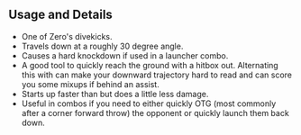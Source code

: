## Usage and Details

- One of Zero's divekicks.
- Travels down at a roughly 30 degree angle.
- Causes a hard knockdown if used in a launcher combo.
- A good tool to quickly reach the ground with a hitbox out. Alternating this with <InlineInput color="red" text="j.236H" /> can make your downward trajectory hard to read
  and can score you some mixups if behind an assist.
- Starts up faster than <InlineInput color="red" text="j.236H" /> but does a little less damage.
- Useful in combos if you need to either quickly OTG (most commonly after a corner forward throw) the opponent
  or quickly launch them back down.
